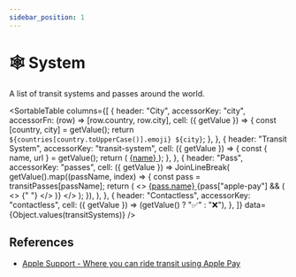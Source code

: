 ```yaml
---
sidebar_position: 1
---
```



# 🕸️ System

A list of transit systems and passes around the world.

<SortableTable
  columns={[
    {
      header: "City",
      accessorKey: "city",
      accessorFn: (row) => [row.country, row.city],
      cell: ({ getValue }) => {
        const [country, city] = getValue();
        return `${countries[country.toUpperCase()].emoji} ${city}`;
      },
    },
    {
      header: "Transit System",
      accessorKey: "transit-system",
      cell: ({ getValue }) => {
        const { name, url } = getValue();
        return (
          <a href={url} target="blank" rel="noreferrer noopener">
            {name}
          </a>
        );
      },
    },
    {
      header: "Pass",
      accessorKey: "passes",
      cell: ({ getValue }) =>
        JoinLineBreak(
          getValue().map((passName, index) => {
            const pass = transitPasses[passName];
            return (
              <>
                <a
                  key={index}
                  href={pass.url}
                  target="blank"
                  rel="noreferrer noopener"
                >
                  {pass.name}
                </a>
                {pass["apple-pay"] && (
                  <>
                    {" "}
                    <Icon icon="logos:apple-pay" inline={true} />
                  </>
                )}
              </>
            );
          }),
        ),
    },
    {
      header: "Contactless",
      accessorKey: "contactless",
      cell: ({ getValue }) => (getValue() ? "✅" : "❌"),
    },
  ]}
  data={Object.values(transitSystems)}
/>

## References

- [Apple Support - Where you can ride transit using Apple Pay](https://support.apple.com/en-us/118625)
